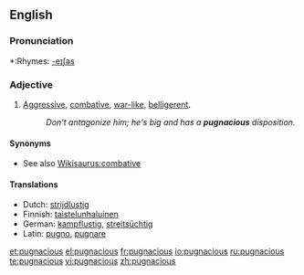 ==English==

===Pronunciation===
*:Rhymes: [[Rhymes:English:-eɪʃəs|-eɪʃəs]]

===Adjective===
{{en-adj}}
# [[aggressive|Aggressive]], [[combative]], [[war-like]], [[belligerent]].
#: ''Don't antagonize him; he's big and has a '''pugnacious''' disposition.'' 

====Synonyms====
* See also [[Wikisaurus:combative]]

====Translations====
{{top}}
*Dutch: [[strijdlustig]]
*Finnish: [[taistelunhaluinen]]
*German: [[kampflustig]], [[streitsüchtig]]
*Latin:  [[pugno]], [[pugnare]]
{{mid}}
{{bottom}}

[[et:pugnacious]]
[[el:pugnacious]]
[[fr:pugnacious]]
[[io:pugnacious]]
[[ru:pugnacious]]
[[te:pugnacious]]
[[vi:pugnacious]]
[[zh:pugnacious]]